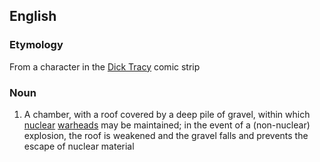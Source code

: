 ==English==

===Etymology===
From a character in the [[w:Dick Tracy|Dick Tracy]] comic strip

===Noun===
{{en-noun|sg=[[gravel|Gravel]] [[Gertie]]}}

# A chamber, with a roof covered by a deep pile of gravel, within which [[nuclear]] [[warhead]]s may be maintained; in the event of a (non-nuclear) explosion, the roof is weakened and the gravel falls and prevents the escape of nuclear material